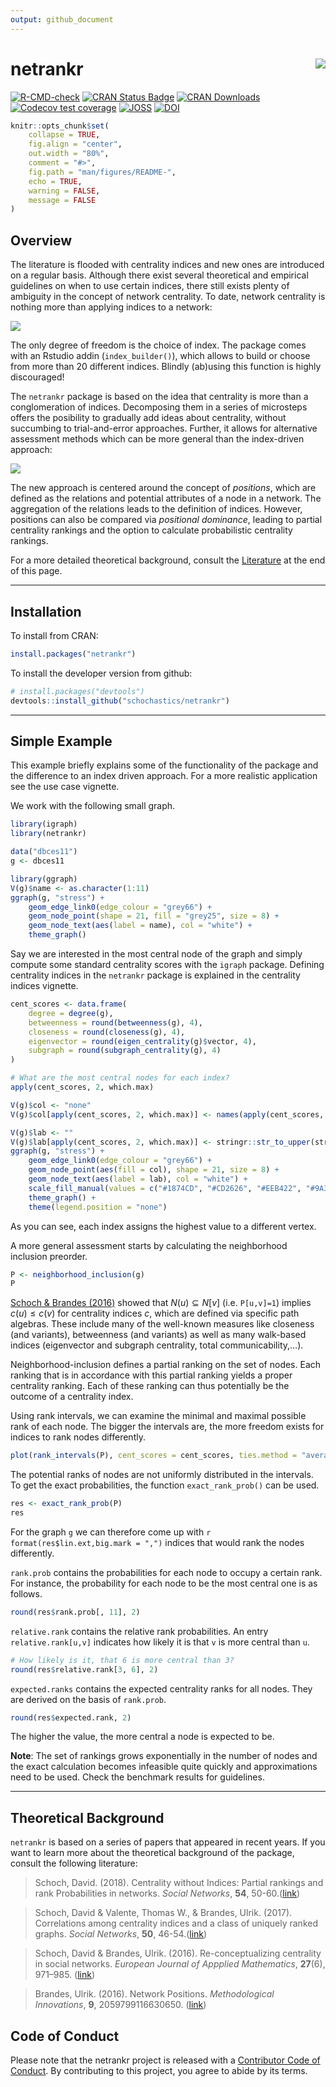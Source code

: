 ```yaml
---
output: github_document
---
```


# netrankr <img src="man/figures/logo.png" align="right"/>
[![R-CMD-check](https://github.com/schochastics/netrankr/actions/workflows/R-CMD-check.yaml/badge.svg)](https://github.com/schochastics/netrankr/actions/workflows/R-CMD-check.yaml)
[![CRAN Status Badge](http://www.r-pkg.org/badges/version/netrankr)](https://cran.r-project.org/package=netrankr)
[![CRAN Downloads](http://cranlogs.r-pkg.org/badges/netrankr)](https://CRAN.R-project.org/package=netrankr) 
[![Codecov test coverage](https://codecov.io/gh/schochastics/netrankr/branch/master/graph/badge.svg)](https://app.codecov.io/gh/schochastics/netrankr?branch=master)
[![JOSS](https://joss.theoj.org/papers/10.21105/joss.04563/status.svg)](https://doi.org/10.21105/joss.04563)
[![DOI](https://zenodo.org/badge/DOI/10.5281/zenodo.7109041.svg)](https://doi.org/10.5281/zenodo.7109041)


```r
knitr::opts_chunk$set(
    collapse = TRUE,
    fig.align = "center",
    out.width = "80%",
    comment = "#>",
    fig.path = "man/figures/README-",
    echo = TRUE,
    warning = FALSE,
    message = FALSE
)
```

## Overview 

The literature is flooded with centrality indices and new ones are introduced 
on a regular basis. Although there exist several theoretical and empirical guidelines 
on when to use certain indices, there still exists plenty of ambiguity in the concept 
of network centrality. To date, network centrality is nothing more than applying indices
to a network:

![](man/figures/flow_old.png)

The only degree of freedom is the choice of index. The package comes with an Rstudio addin (`index_builder()`),
which allows to build or choose from more than 20 different indices. Blindly (ab)using
this function is highly discouraged!

The `netrankr` package is based on the idea that centrality is more than a 
conglomeration of indices. Decomposing them in a series of microsteps offers 
the posibility to gradually add ideas about centrality, without succumbing to
trial-and-error approaches. Further, it allows for alternative assessment methods
which can be more general than the index-driven approach:

![](man/figures/flow_new.png)

The new approach is centered around the concept of *positions*, which are defined as 
the relations and potential attributes of a node in a network. The aggregation
of the relations leads to the definition of indices. However, positions can also
be compared via *positional dominance*, leading to partial centrality rankings and
the option to calculate probabilistic centrality rankings.

For a more detailed theoretical background, consult the [Literature](#literature) 
at the end of this page.

________________________________________________________________________________

## Installation

To install from CRAN: 
```r
install.packages("netrankr")
```

To install the developer version from github:
```r
# install.packages("devtools")
devtools::install_github("schochastics/netrankr")
```

________________________________________________________________________________

## Simple Example

This example briefly explains some of the functionality of the package and the 
difference to an index driven approach. For a more realistic application see 
the use case vignette. 

We work with the following small graph.
```r
library(igraph)
library(netrankr)

data("dbces11")
g <- dbces11
```

```r
library(ggraph)
V(g)$name <- as.character(1:11)
ggraph(g, "stress") +
    geom_edge_link0(edge_colour = "grey66") +
    geom_node_point(shape = 21, fill = "grey25", size = 8) +
    geom_node_text(aes(label = name), col = "white") +
    theme_graph()
```

Say we are interested in the most central node of the graph and simply compute some 
standard centrality scores with the `igraph` package. Defining centrality indices
in the `netrankr` package is explained in the centrality indices vignette.
```r
cent_scores <- data.frame(
    degree = degree(g),
    betweenness = round(betweenness(g), 4),
    closeness = round(closeness(g), 4),
    eigenvector = round(eigen_centrality(g)$vector, 4),
    subgraph = round(subgraph_centrality(g), 4)
)

# What are the most central nodes for each index?
apply(cent_scores, 2, which.max)
```

```r
V(g)$col <- "none"
V(g)$col[apply(cent_scores, 2, which.max)] <- names(apply(cent_scores, 2, which.max))

V(g)$lab <- ""
V(g)$lab[apply(cent_scores, 2, which.max)] <- stringr::str_to_upper(stringr::str_extract(names(apply(cent_scores, 2, which.max)), "^[a-z]"))
ggraph(g, "stress") +
    geom_edge_link0(edge_colour = "grey66") +
    geom_node_point(aes(fill = col), shape = 21, size = 8) +
    geom_node_text(aes(label = lab), col = "white") +
    scale_fill_manual(values = c("#1874CD", "#CD2626", "#EEB422", "#9A32CD", "#4D4D4D", "#EE30A7")) +
    theme_graph() +
    theme(legend.position = "none")
```

As you can see, each index assigns the highest value to a different vertex.

A more general assessment starts by calculating the neighborhood inclusion preorder.
```r
P <- neighborhood_inclusion(g)
P
```
[Schoch & Brandes (2016)](https://doi.org/10.1017/S0956792516000401) showed that
$N(u) \subseteq N[v]$ (i.e. `P[u,v]=1`) implies $c(u) \leq c(v)$ for 
centrality indices $c$, which are defined via specific path algebras. These include
many of the well-known measures like closeness (and variants), betweenness (and variants)
as well as many walk-based indices (eigenvector and subgraph centrality, total communicability,...).

Neighborhood-inclusion defines a partial ranking on the set of nodes. Each ranking 
that is in accordance with this partial ranking yields a proper centrality ranking.
Each of these ranking can thus potentially be the outcome of a centrality index.  

Using rank intervals, we can examine the minimal and maximal possible rank of each node.
The bigger the intervals are, the more freedom exists for indices to rank nodes differently.
```r
plot(rank_intervals(P), cent_scores = cent_scores, ties.method = "average")
```

The potential ranks of nodes are not uniformly distributed in the intervals. To get
the exact probabilities, the function `exact_rank_prob()` can be used.
```r
res <- exact_rank_prob(P)
res
```
For the graph `g` we can therefore come up with
`r format(res$lin.ext,big.mark = ",")` indices that would rank the nodes differently.  

`rank.prob` contains the probabilities for each node to occupy a certain rank. 
For instance, the probability for each node to be the most central one is as follows.
```r
round(res$rank.prob[, 11], 2)
```

`relative.rank` contains the relative rank probabilities. An entry `relative.rank[u,v]`
indicates how likely it is that `v` is more central than `u`.
```r
# How likely is it, that 6 is more central than 3?
round(res$relative.rank[3, 6], 2)
```

`expected.ranks` contains the expected centrality ranks for all nodes. They are 
derived on the basis of `rank.prob`.
```r
round(res$expected.rank, 2)
```
The higher the value, the more central a node is expected to be.

**Note**: The set of rankings grows exponentially in the number of nodes and the exact 
calculation becomes infeasible quite quickly and approximations need to be used.
Check the benchmark results for guidelines.

________________________________________________________________________________

## Theoretical Background {#literature}

`netrankr` is based on a series of papers that appeared in recent years. If you 
want to learn more about the theoretical background of the package, 
consult the following literature:

> Schoch, David. (2018). Centrality without Indices: Partial rankings and rank
Probabilities in networks. *Social Networks*, **54**, 50-60.([link](https://doi.org/10.1016/j.socnet.2017.12.003))

> Schoch, David & Valente, Thomas W., & Brandes, Ulrik. (2017). Correlations among centrality indices
and a class of uniquely ranked graphs. *Social Networks*, **50**, 46-54.([link](https://doi.org/10.1016/j.socnet.2017.03.010))

> Schoch, David & Brandes, Ulrik. (2016). Re-conceptualizing centrality in social networks.
*European Journal of Appplied Mathematics*, **27**(6), 971–985.
([link](https://doi.org/10.1017/S0956792516000401))

> Brandes, Ulrik. (2016). Network Positions.
*Methodological Innovations*, **9**, 2059799116630650.
([link](https://dx.doi.org/10.1177/2059799116630650))

## Code of Conduct

Please note that the netrankr project is released with a [Contributor Code of Conduct](https://contributor-covenant.org/version/2/1/CODE_OF_CONDUCT.html). By contributing to this project, you agree to abide by its terms.